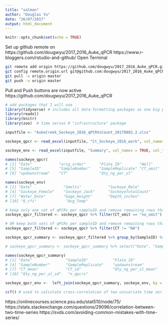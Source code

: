 ```yaml
---
title: "salmon"
author: "Douglas Yu"
date: "26/07/2017"
output: html_document
---
```


```r
knitr::opts_chunk$set(echo = TRUE)
```

Set up github remote on https://github.com/dougwyu/2017_2016_Auke_qPCR
https://www.r-bloggers.com/rstudio-and-github/
Open Terminal
```bash
git remote add origin https://github.com/dougwyu/2017_2016_Auke_qPCR.git
git config remote.origin.url git@github.com:dougwyu/2017_2016_Auke_qPCR.git
git pull -u origin master
git push -u origin master
```
Pull and Push buttons are now active
https://github.com/dougwyu/2017_2016_Auke_qPCR

```r
# add packages that I will use
library(tidyverse) # includes all data-formatting packages as one big package (e.g. ggplot2, tibble, tidyr, readr, purrr, dplyr) # use dplyr::filter, dplyr::lag
library(readxl)
library(knitr)
library(zoo)  # time series R "infrastructure" package
```

```r
inputfile <- "AukeCreek_Sockeye_2016_qPCRVsCount_20170802.2.xlsx"

sockeye_qpcr <- read_excel(inputfile, "Ct_Sockeye_2016_work", col_names = TRUE, col_types = c("date","numeric","text","text","text","numeric","text","text","text","numeric","numeric","skip","skip","skip","skip","skip","skip","skip","skip","skip","skip","skip","skip","skip","skip"), na = "NA")

sockeye_env <- read_excel(inputfile, "Summary", col_names = TRUE, col_types = c("skip","skip","skip","skip","skip","date","numeric","numeric","numeric","numeric","numeric","date","numeric","numeric","numeric","numeric"), na = "NA", n_max = 170)  # check number of rows to be input.  
```


```r
names(sockeye_qpcr)
# [1] "Date"            "orig_order"      "Plate_ID"        "Well"           
# [5] "SampleID"        "SampleNumber"    "SampleReplicate" "CT_omit"        
# [9] "updownstream"    "CT"              "Qty_ng_per_ul"  

names(sockeye_env)
# [1] "Date"              "Smolts"            "Sockeye_Male"     
# [4] "Sockeye_Female"    "Sockeye_Jack"      "SockeyeTotalCount"
# [7] "Water_Date"        "Gage_Height"       "Depth_inches"     
# [10] "Q_cfs"             "Avg_Temp"

```


```r
# keep only one set of qPCRs per sampleID and remove remaining rows that have no CT value
sockeye_qpcr_filtered <- sockeye_qpcr %>% filter(CT_omit == "no_omit") %>% filter(CT != "NA")

# OR keep both sets of qPCRs per sampleID and remove remaining rows that have no CT value
sockeye_qpcr_filtered <- sockeye_qpcr %>% filter(CT != "NA")

sockeye_qpcr_summary <- sockeye_qpcr_filtered %>% group_by(SampleID) %>% summarise(Date = first(Date), Plate_ID = first(Plate_ID), SampleNumber = first(SampleNumber), SampleReplicate = first(SampleReplicate), updownstream = first(updownstream), CT_mean = mean(CT, na.rm=TRUE), CT_sd = sd(CT, na.rm=TRUE), Qty_ng_per_ul_mean = mean(Qty_ng_per_ul, na.rm=TRUE), Qty_ng_per_ul_sd = sd(Qty_ng_per_ul, na.rm=TRUE), n_qpcrs = n()) %>% arrange(Date)

# sockeye_qpcr_summary <- sockeye_qpcr_summary %>% select("Date", "SampleID", "Plate_ID", "SampleNumber", "SampleReplicate", "updownstream", "CT_mean", "CT_sd", "Qty_ng_per_ul_mean", "Qty_ng_per_ul_sd", "n")

names(sockeye_qpcr_summary)
# [1] "Date"               "SampleID"           "Plate_ID"          
# [4] "SampleNumber"       "SampleReplicate"    "updownstream"      
# [7] "CT_mean"            "CT_sd"              "Qty_ng_per_ul_mean"
# [10] "Qty_ng_per_ul_sd"   "n_qpcrs"   

sockeye_qpcr_env <-  left_join(sockeye_qpcr_summary, sockeye_env, by = "Date")
```





```r
ccf() # used to calculate cross-correlation of two univariate time series
```

https://onlinecourses.science.psu.edu/stat510/node/75/
https://stats.stackexchange.com/questions/29096/correlation-between-two-time-series
https://svds.com/avoiding-common-mistakes-with-time-series/
